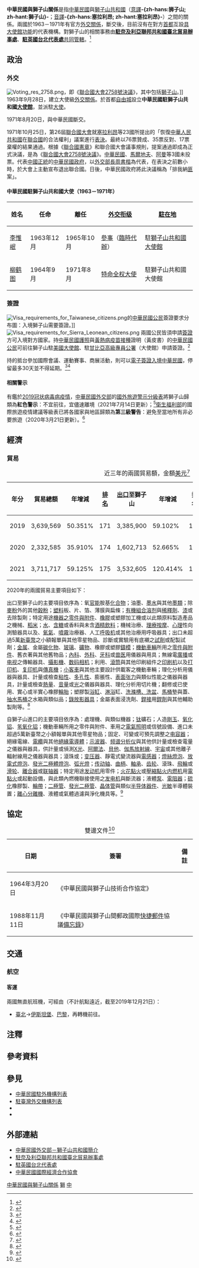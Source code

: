 {{noteTA
|G1=國家
|G2=Medicine
|1=zh-hans:中华民国与塞拉利昂关系; zh-hant:中華民國與塞拉利昂關係; zh-tw:中華民國與獅子山關係;
|2=zh-hans:塞拉利昂; zh-hant:塞拉利昂; zh-tw:獅子山;
|3=zh-hans:台; zh-hant:臺;
|4=zh-hans:弗里敦; zh-hant:自由城;
|5=zh-hans:塑料; zh-hant:塑料; zh-tw:塑膠;
|6=zh-hans:白炽灯; zh-hant:鎢絲膽; zh-tw:白熾燈;
|7=zh-hans:引擎; zh-hant:引擎; zh-cn:发动机;
}}

{{not|中國－塞拉利昂關係}}
{{Dablink|關於中華民國與「塞」字國家（陸港澳星馬譯名）的外交關係，詳見'''[[中塞關係|中塞關係 (消歧義)]]'''。}}

{{Infobox Bilateral relations|中華民國與獅子山|ROC|SLE|filetype=png}}

'''中華民國與獅子山關係'''是指[[中華民國|中華民國]]與[[獅子山共和國|獅子山共和國]]（[[意譯|意譯]]'''-{zh-hans:狮子山; zh-hant:獅子山}-'''；[[音譯|音譯]]'''-{zh-hans:塞拉利昂; zh-hant:塞拉利昂}-'''）之間的關係。兩國於1963－1971年有官方[[外交#外交上的承認|外交關係]]，斷交後，目前沒有在對方[[首都|首都]]互設[[實質大使館|具大使館功能]]的代表機構。對獅子山的相關事務由'''[[駐奈及利亞聯邦共和國臺北貿易辦事處|駐奈及利亞聯邦共和國臺北貿易辦事處]]'''、'''[[駐英國台北代表處|駐英國台北代表處]]'''[[兼轄|共同管轄]]。<ref>{{Cite web |url = https://www.boca.gov.tw/sp-foof-countrycp-03-210-4fbe9-03-1.html |title = 駐館位置及聯絡方式 |publisher = [[中華民國外交部|中華民國外交部]] [[外交部領事事務局|領事事務局]] |access-date = 2017-12-26 |archive-date = 2020-11-05 |archive-url = https://web.archive.org/web/20201105221609/https://www.boca.gov.tw/sp-foof-countrycp-03-210-4fbe9-03-1.html }}</ref>

==政治==
===外交===
[[File:Voting_res_2758.png|thumb]]，即《[[聯合國大會2758號決議|聯合國大會2758號決議]]》，其中包括[[塞拉利昂|獅子山]]。]]
{{see also|中華民國外交|{{link-en|獅子山外交|Foreign relations of Sierra Leone}}}}
1963年9月28日，建立大使級[[外交#外交上的承認|外交關係]]。於首都[[自由城|自由城]]設立'''中華民國駐獅子山共和國[[外交代表機構#大使馆|大使館]]'''，並派駐[[特命全權大使|大使]]。

1971年8月20日，與中華民國斷交。

1971年10月25日，第26屆[[聯合國大會|聯合國大會]]就[[塞拉利昂|塞拉利昂]]等23國{{noteTag|[[阿爾巴尼亞人民共和國|阿爾巴尼亞人民共和國]]、[[阿爾及利亞|阿爾及利亞]]、[[緬甸|緬甸]]、[[剛果人民共和國|剛果人民共和國]]、[[古巴|古巴]]、[[赤道幾內亞|赤道幾內亞]]、[[幾內亞|幾內亞]]、[[伊拉克|伊拉克]]、[[马里|馬利]]、[[茅利塔尼亞|茅利塔尼亞]]、[[尼泊爾王國|尼泊爾王國]]、[[巴基斯坦|巴基斯坦]]、[[羅馬尼亞社會主義共和國|羅馬尼亞社會主義共和國]]、[[塞拉利昂|塞拉利昂]]、[[索馬利亞|索馬利亞]]、[[錫蘭|錫蘭]]、[[蘇丹民主共和國|蘇丹民主共和國]]、[[敘利亞|敘利亞]]、[[坦尚尼亞|坦尚尼亞]]、[[葉門民主人民共和國|葉門民主人民共和國]]、[[阿拉伯葉門共和國|阿拉伯葉門共和國]]、[[南斯拉夫社會主義聯邦共和國|南斯拉夫社會主義聯邦共和國]]、[[尚比亞|尚比亞]]。<ref>{{Cite web |url = http://inews.ifeng.com/yidian/60062029/news.shtml?ch=ref_zbs_ydzx_news |date = 2018年9月13日 |title = 把中国抬进联合国的，到底是不是非洲兄弟？ |publisher = [[凤凰卫视#鳳凰網|鳳凰網]] |accessdate = 2019年12月21日 |archive-date = 2019年12月21日 |archive-url = https://web.archive.org/web/20191221144400/http://inews.ifeng.com/yidian/60062029/news.shtml%3Fch%3Dref_zbs_ydzx_news |dead-url = no }}</ref>}}所提出的「恢復[[中華人民共和國|中華人民共和國]]在[[聯合國|聯合國]]的合法權利」議案進行[[投票|表決]]。最終以76票贊成、35票反對、17票棄權的結果通過。根據《[[聯合國憲章|聯合國憲章]]》和聯合國大會議事規則，提案通過即成為正式決議，是為《[[聯合國大會2758號決議|聯合國大會2758號決議]]》。[[中華民國|中華民國]]、[[馬爾地夫|馬爾地夫]]、[[阿曼|阿曼]]等3國未投票。代表[[中國|中國]][[合法性|正統]]的[[中華民國政府|中華民國政府]]，以[[中華民國外交部#歷任首長|外交部長]][[周書楷|周書楷]]為代表，在表決之前數小時，於大會上主動宣布退出聯合國。日後，中華民國政府將此決議稱為「排我納[[共匪|匪]]案」。

====中華民國駐獅子山共和國大使（1963－1971年）====
<!-- 參考自中國駐塞拉利昂大使列表條目 -->
{|class=wikitable
!姓名!!任命!!離任!![[外交官|外交衔级]]!![[外交代表機構|駐在地]]
|- 
| [[李惟岷|李惟岷]] || 1963年12月 || 1965年10月 || [[参赞|參事]]（[[臨時代辦|臨時代辦]]） || 駐[[獅子山共和國|獅子山共和國]][[外交代表機構#大使馆|大使館]]
|- 
| [[柳鹤图|柳鹤图]] || 1964年9月 || 1971年8月 || [[特命全权大使|特命全权大使]] || 駐獅子山共和國大使館
|}

===簽證===
[[File:Visa_requirements_for_Taiwanese_citizens.png|thumb]]的[[中華民國國民|中華民國公民]]簽證要求分布圖：入境獅子山需要簽證。]]
[[File:Visa_requirements_for_Sierra_Leonean_citizens.png|thumb]]
{{see also|中華民國簽證政策|中華民國公民簽證要求}}
{{see also|獅子山簽證政策|{{link-en|獅子山公民簽證要求|Visa requirements for Sierra Leonean citizens}}}}
兩國公民皆須申請[[簽證|簽證]]方可入境對方國家。持[[中華民國護照|中華民國護照]]與[[黃熱病|黃熱病]][[疫苗接種|疫苗接種]]證明（黃皮書）的[[中華民國國民|中華民國公民]]可前往獅子山駐[[美國|美國]][[外交代表機構#大使馆|大使館]]、駐[[甘比亞|甘比亞]][[高級專員|高級專員公署]]（大使館）申請簽證。<ref>{{Cite web |url = https://www.boca.gov.tw/sp-foof-countrycp-03-210-4fbe9-02-1.html |title = 簽證及入境須知 |publisher = 外交部領事事務局 |access-date = 2017-12-26 |archive-date = 2020-11-05 |archive-url = https://web.archive.org/web/20201105230354/https://www.boca.gov.tw/sp-foof-countrycp-03-210-4fbe9-02-1.html }}</ref>

持{{link-en|獅子山護照|Sierra Leonean passport}}的{{link-en|獅子山人口|Demographics of Sierra Leone|獅子山公民}}抵台參加國際會議、運動賽事、商展活動，則可以[[中華民國簽證政策#电子签证|電子簽證入境中華民國]]，停留最多30天並不得延期。<ref>{{Cite web |url = https://www.boca.gov.tw/cp-228-4488-8208a-1.html |title = 誰具備申請電子簽證的資格? |publisher = 外交部領事事務局 |access-date = 2018-12-15 |archive-date = 2018-12-09 |archive-url = https://web.archive.org/web/20181209124657/https://www.boca.gov.tw/cp-228-4488-8208a-1.html }}</ref><ref>{{Cite web|url = https://www.boca.gov.tw/cp-215-643-5e740-1.html|title = 我的電子簽證效期多久？|publisher = 外交部領事事務局|access-date = 2018-04-03|archive-date = 2018-03-27|archive-url = https://web.archive.org/web/20180327023606/https://www.boca.gov.tw/cp-215-643-5e740-1.html}}</ref>

====相關警示====
有鑑於[[2019冠状病毒病疫情|2019冠状病毒病疫情]]，[[中華民國外交部|中華民國外交部]]的[[國外旅遊警示分級表|國外旅遊警示分級表]]將獅子山歸類為'''紅色警示'''：不宜前往，宜儘速離境（2021年7月14日更新）；<ref>{{Cite web |url = https://www.boca.gov.tw/sp-trwa-list-1.html |title = 國外旅遊警示分級表 |publisher = 外交部領事事務局 |access-date = 2022-01-31 |archive-date = 2020-02-08 |archive-url = https://web.archive.org/web/20200208022958/https://www.boca.gov.tw/sp-trwa-list-1.html }}</ref>[[中華民國衛生福利部|衛生福利部]]的國際旅遊疫情建議等級表已將各國家與地區歸類為'''第三級警告'''：避免至當地所有非必要旅遊（2020年3月21日更新）。<ref>{{Cite web |url = https://www.cdc.gov.tw/CountryEpidLevel/GetPrescription/604?uacid=429 |title = 國際旅遊疫情建議等級 |publisher = [[中華民國衛生福利部|中華民國衛生福利部]] |access-date = 2019-05-20 |archive-date = 2020-11-14 |archive-url = https://web.archive.org/web/20201114204453/https://www.cdc.gov.tw/CountryEpidLevel/GetPrescription/604?uacid=429 }}</ref>

==經濟==
{{see also|臺灣經濟|{{link-en|獅子山經濟|Economy of Sierra Leone}}}}
===貿易===
{|class=wikitable
|+近三年的兩國貿易額，金額[[美元|美元]]<ref>{{Cite web |url = https://cuswebo.trade.gov.tw/ |title = 中華民國進出口貿易統計 |publisher = [[中華民國經濟部|中華民國經濟部]] [[經濟部國際貿易局|國際貿易局]] |access-date = 2021-05-11 |archive-date = 2016-03-09 |archive-url = https://web.archive.org/web/20160309193715/http://cus93.trade.gov.tw/FSCI/ }}</ref>
!年分!!貿易總額!!年增減!![[世界政區索引|排名]]!![[出口贸易|出口]]至獅子山!!年增減!!排名!!自獅子山[[进口贸易|進口]]!!年增減!!排名
|-
| 2019 || 3,639,569 || {{increase}}50.351% || 171 || 3,385,900 || {{increase}}59.102% || 160 || 253,669 || {{decrease}}13.299% || 178
|-
| 2020 || 2,332,585 || {{decrease}}35.910% || 174 || 1,602,713 || {{decrease}}52.665% || 166 || 729,872 || {{increase}}187.726% || 157
|-
| 2021 || 3,711,717 || {{increase}}59.125% || 175 || 3,532,605 || {{increase}}120.414% || 158 || 179,112 || {{decrease}}75.460% || 178
|}

2020年的兩國貿易主要項目如下：

出口至獅子山的主要項目依序為：氧[[官能团|官能]]胺基[[化合物|化合物]]；油墨、[[墨水|墨水]]與其他[[墨|墨類]]；除[[麵粉|麥粉]]外的其他[[穀粉|穀粉]]；[[塑料|塑料]]板、片、箔、薄膜與扁條；[[有机化合物|有機]][[组合化学|組合]][[溶剂|溶剂]]與[[稀釋液|稀釋劑]]、[[漆|漆]]或{{link-en|清漆|Varnish|凡立水}}去除製劑；特定用途[[机械零件|機器之零件與附件]]、[[橡膠|橡膠]]或塑膠加工機或以此類原料製造產品之機械、[[稻|稻米]]；[[饮用水|水]]、[[含糖飲料|含糖]]或香料與未含[[酒|酒精飲料]]；機械治療、[[物理治療|理療]][[按摩|按摩]]、[[心理測驗|心理]]性向測驗器具以及{{link-en|臭氧治療|Ozone therapy|臭氧}}、[[氧療|氧氣]]、[[气溶胶|噴霧]]治療器、人工[[呼吸机|呼吸机]]或其他治療用呼吸器具；出口未超過5萬[[新臺幣|新臺幣]]之小額報單與其他零星物品、診斷或實驗用有底襯之[[化学试剂|試劑]]或配製試劑；[[金属|金属]]、金屬[[碳化物|碳化物]]、[[玻璃|玻璃]]、[[礦物|礦物]]、橡膠或塑膠[[鑄造|鑄模]]；[[機動車輛|機動車輛]]所用之[[汽車零組件列表|零件與附件]]、舊衣著與其他舊物品；[[內科學|內科]]、[[外科学|外科]]、[[牙醫學|牙科]]或[[兽医|兽医]]用儀器與用具；無線電[[電台廣播|廣播]]或[[电视|电视]]之傳輸器具、[[攝影機|攝影機]]、[[数码相机|数码相机]]；利用{{link-en|印版|Forme (printing)|印刷版}}、[[平版印刷|滾筒]]與其他印刷組件之[[印刷机|印刷机]]以及[[打印机|打印机]]、[[复印机|复印机]]與[[傳真|傳真機]]；[[轿车|小客車]]與其他主要設計供載客之機動車輛；理化分析用儀器與器具、計量或檢查[[黏度|粘性]]、[[孔隙率|多孔性]]、膨脹性、[[表面张力|表面张力]]與類似性能之儀器與器具，計量或檢查[[熱量|熱量]]、[[響度|音量]]或[[亮度|光]]之儀器與器具、理化分析用切片機；翻修或已使用、實心或半實心橡膠[[輪胎|輪胎]]；塑膠製[[浴缸|浴缸]]、[[淋浴|淋浴]]缸、[[盥洗盆|洗滌槽、洗盆]]、[[馬桶|馬桶]]墊與蓋、[[抽水馬桶|抽水馬桶]]之水箱與類似品；[[錄影機|錄放影器具]]；金屬表面浸洗劑、[[焊接|銲接]]用[[助焊剂|銲劑]]與其他輔助製劑等。<ref>{{Cite web |url = https://www.taitraesource.com/default.asp |title = 近二年我國對當地出口主要產品 |publisher = [[中華民國對外貿易發展協會|中華民國對外貿易發展協會]] |access-date = 2021-10-20 |archive-date = 2007-06-02 |archive-url = https://web.archive.org/web/20070602030647/http://www.taitraesource.com/total01.asp }}</ref>

自獅子山進口的主要項目依序為：{{link-en|紡織纖維列表|List of textile fibres|紡織纖維}}處理機、{{link-en|紡紗機|Cotton-spinning machinery}}與類似機器；[[钛|钛]]礦石；人造[[剛玉|剛玉]]、[[氧化铝|氧化铝]]、[[氢氧化铝|氢氧化铝]]；機動車輛所用之零件與附件、車用之[[汽车灯|電氣照明]]或信號設備、進口未超過5萬新臺幣之小額報單與其他零星物品；固定、可變或可預先調整之[[电容器|电容器]]；絕緣電線、[[電纜|電纜]]與其他[[絕緣體|絕緣電導體]]；[[示波器|示波器]]、[[频谱分析仪|频谱分析仪]]與其他供計量或檢查電量之儀器與器具，供計量或偵測[[X射线|X光]]、[[Α粒子|阿爾法]]、[[Β粒子|貝他]]、[[伽马射线|伽馬放射線]]、[[宇宙線|宇宙]]或其他離子輻射線用之儀器與器具；滾珠或{{link-en|滾子軸承|Rolling-element bearing}}；[[变压器|变压器]]、靜電式變流器與[[电感元件|電感器]]；[[白熾燈|燈絲燈泡]]、[[高強度氣體放電燈|放電式燈泡]]、[[LED燈|發光二極體燈泡]]、[[弧光燈|弧光燈]]；[[传动轴|传动轴]]、[[曲柄|曲柄]]、[[軸承|軸承]]、[[齿轮|齿轮]]、滾珠、[[飛輪|飛輪]]或[[滑轮|滑轮]]、[[離合器|離合器]]或[[联轴器|联轴器]]；特定用途[[发动机|发动机]]用零件；[[火花點火|火花點火]]或[[壓縮點火|壓縮點火]][[内燃机|内燃机]]用[[電子點火頭|電點火]]或起動設備，與此類內燃機聯接使用之[[发电机|发电机]]與斷流器；液體[[泵|泵]]、[[電阻器|電阻器]]；[[硫化|硫化]]橡膠製{{link-en|輸送機系統|Conveyor system|輸送或傳動帶}}、[[带_(机械)|輪帶]]；[[二極管|二極管]]、[[發光二極管|發光二極管]]、[[晶体管|晶体管]]與類似[[半导体器件|半导体器件]]、[[光敏电阻|光敏]]半導體裝置；[[離心機|離心分離機]]、液體或氣體過濾與淨化機具等。<ref>{{Cite web |url = https://www.taitraesource.com/default.asp |title = 近二年我國自當地進口主要產品 |publisher = 中華民國對外貿易發展協會 |access-date = 2021-10-20 |archive-date = 2007-06-02 |archive-url = https://web.archive.org/web/20070602030647/http://www.taitraesource.com/total01.asp }}</ref>

==協定==
{|class=wikitable
|+雙邊文件<ref>{{Cite web |url = https://no06.mofa.gov.tw/mofatreatys/Result.aspx?tysubject_c=&tysubject_e=&tysubject_o=&tycountry_c=%e7%8d%85%e5%ad%90%e5%b1%b1&tycountry_e=%e7%8d%85%e5%ad%90%e5%b1%b1&tyeffectivedate=&tyeffectivedateE=&tysigneddate=&tysigneddateE=&start=Y&tykeyword=&Order=Signing&tyclass= |title = 條約協定查詢系統 |publisher = 中華民國外交部}}</ref>
!日期!!簽署!!備註
|-
| 1964年3月20日 || 《中華民國與獅子山技術合作協定》 || {{noteTag|1965年11月12日續簽}}
|-
| 1988年11月11日 || 《中華民國與獅子山間郵政國際[[特快专递|快捷郵件]]協議[[備忘錄|備忘錄]]》 ||
|}

==交通==
{{see also|臺灣交通|{{link-en|獅子山交通|Transport in Sierra Leone}}}}
===航空===
<!-- 參考自中文、英文維基相關條目 -->
====客運====
兩國無直航班機，可經由（不計航點遠近，截至2019年12月21日{{noteTag|有鑑於[[2019冠状病毒病疫情|2019冠状病毒病疫情]]影響，暫停更新。}}）：

*[[臺灣桃園國際機場|臺北]]→[[伊斯坦堡機場|伊斯坦堡]]、[[戴高樂國際機場|巴黎]]，再轉機前往{{link-en|獅子山機場列表|List of airports in Sierra Leone|獅子山的國際機場}}。

==注釋==
{{noteFoot}}

==參考資料==
{{reflist|2}}

==參見==
{{Portal box|國際關係|中華民國|獅子山|非洲|image2=Flag of the Republic of China.svg|image3=Flag of Sierra Leone.svg}}
*[[中華民國駐外機構列表|中華民國駐外機構列表]]
*[[駐臺灣外交機構列表|駐臺灣外交機構列表]]
*{{link-en|獅子山駐外機構列表|List of diplomatic missions of Sierra Leone}}
*{{link-en|駐獅子山外交機構列表|List of diplomatic missions in Sierra Leone}}

==外部連結==
*[https://www.mofa.gov.tw/CountryInfo.aspx?CASN=2&n=163&sms=33&s=159 中華民國外交部－獅子山共和國簡介]
*[http://www.taiwanembassy.org/NG/mp.asp?mp=406 駐奈及利亞聯邦共和國臺北貿易辦事處]
*[http://www.taiwanembassy.org/UK/mp.asp?mp=131 駐英國台北代表處]
*[http://www.cieca.org.tw/style/frame/m9/faq.asp?lang=1&customer_id=2998&content_set=color_1&name_id=151617&Directory_ID=3223 中華民國國際經濟合作協會]

{{中華民國與獅子山關係}}
{{中華民國外交}}
{{塞拉利昂外交}}

[[Category:中華民國與獅子山關係|]]
[[Category:中華民國雙邊關係|獅]]
[[Category:塞拉利昂雙邊關係|中]]